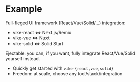 # Example

Full-fleged UI framework (React/Vue/Solid/...) integration:

- vike-react &lt;=> Next.js/Remix
- vike-vue &lt;=> Nuxt
- vike-solid &lt;=> Solid Start

Ejectable: you can, if you want, fully integrate React/Vue/Solid  
yourself instead.

- Quickly get started with `vike-{react,vue,solid}`
- Freedom: at scale, choose any tool/stack/integration
